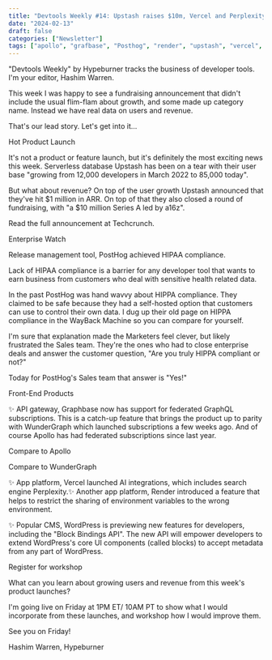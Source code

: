 ```yaml
---
title: "Devtools Weekly #14: Upstash raises $10m, Vercel and Perplexity partner, WordPress previews dev features"
date: "2024-02-13"
draft: false
categories: ["Newsletter"]
tags: ["apollo", "grafbase", "Posthog", "render", "upstash", "vercel", "wordpress", "wundergraph"]
---
```


"Devtools Weekly" by Hypeburner tracks the business of developer tools. I'm your editor, Hashim Warren.



This week I was happy to see a fundraising announcement that didn't include the usual flim-flam about growth, and some made up category name. Instead we have real data on users and revenue.



That's our lead story. Let's get into it...







Hot Product Launch



It's not a product or feature launch, but it's definitely the most exciting news this week. Serverless database Upstash has been on a tear with their user base "growing from 12,000 developers in March 2022 to 85,000 today". 



But what about revenue? On top of the user growth Upstash announced that they've hit $1 million in ARR. On top of that they also closed a round of fundraising, with "a $10 million Series A led by a16z".



Read the full announcement at Techcrunch.







Enterprise Watch



Release management tool, PostHog achieved HIPAA compliance.



Lack of HIPAA compliance is a barrier for any developer tool that wants to earn business from customers who deal with sensitive health related data. 



In the past PostHog was hand wavvy about HIPPA compliance. They claimed to be safe because they had a self-hosted option that customers can use to control their own data. I dug up their old page on HIPPA compliance in the WayBack Machine so you can compare for yourself.



I'm sure that explanation made the Marketers feel clever, but likely frustrated the Sales team. They're the ones who had to close enterprise deals and answer the customer question, "Are you truly HIPPA compliant or not?"



Today for PostHog's Sales team that answer is "Yes!"







Front-End Products



✨ API gateway, Graphbase now has support for federated GraphQL subscriptions. This is a catch-up feature that brings the product up to parity with WunderGraph which launched subscriptions a few weeks ago. And of course Apollo has had federated subscriptions since last year.




Compare to Apollo



Compare to WunderGraph




✨ App platform, Vercel launched AI integrations, which includes search engine Perplexity.✨ Another app platform, Render introduced a feature that helps to restrict the sharing of environment variables to the wrong environment. 



✨ Popular CMS, WordPress is previewing new features for developers, including the "Block Bindings API". The new API will empower developers to extend WordPress's core UI components (called blocks) to accept metadata from any part of WordPress.








Register for workshop





What can you learn about growing users and revenue from this week's product launches?



I'm going live on Friday at 1PM ET/ 10AM PT to show what I would incorporate from these launches, and workshop how I would improve them.



See you on Friday!



Hashim Warren, Hypeburner